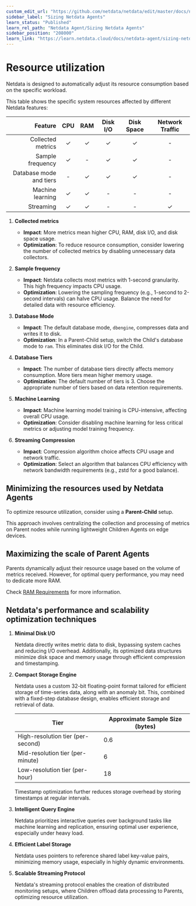 ```yaml
---
custom_edit_url: "https://github.com/netdata/netdata/edit/master/docs/netdata-agent/sizing-netdata-agents/README.md"
sidebar_label: "Sizing Netdata Agents"
learn_status: "Published"
learn_rel_path: "Netdata Agent/Sizing Netdata Agents"
sidebar_position: "208000"
learn_link: "https://learn.netdata.cloud/docs/netdata-agent/sizing-netdata-agents/sizing-netdata-agents"
---
```


# Resource utilization

Netdata is designed to automatically adjust its resource consumption based on the specific workload.

This table shows the specific system resources affected by different Netdata features:

|                 Feature | CPU | RAM | Disk I/O | Disk Space | Network Traffic |
|------------------------:|:---:|:---:|:--------:|:----------:|:---------------:|
|       Collected metrics |  ✓  |  ✓  |    ✓     |     ✓      |        -        |
|        Sample frequency |  ✓  |  -  |    ✓     |     ✓      |        -        |
| Database mode and tiers |  -  |  ✓  |    ✓     |     ✓      |        -        |
|        Machine learning |  ✓  |  ✓  |    -     |     -      |        -        |
|               Streaming |  ✓  |  ✓  |    -     |     -      |        ✓        |

1. **Collected metrics**

    - **Impact**: More metrics mean higher CPU, RAM, disk I/O, and disk space usage.
    - **Optimization**: To reduce resource consumption, consider lowering the number of collected metrics by disabling unnecessary data collectors.

2. **Sample frequency**

    - **Impact**: Netdata collects most metrics with 1-second granularity. This high frequency impacts CPU usage.
    - **Optimization**: Lowering the sampling frequency (e.g., 1-second to 2-second intervals) can halve CPU usage. Balance the need for detailed data with resource efficiency.

3. **Database Mode**

    - **Impact**: The default database mode, `dbengine`, compresses data and writes it to disk.
    - **Optimization**: In a Parent-Child setup, switch the Child's database mode to `ram`. This eliminates disk I/O for the Child.

4. **Database Tiers**

    - **Impact**: The number of database tiers directly affects memory consumption. More tiers mean higher memory usage.
    - **Optimization**: The default number of tiers is 3. Choose the appropriate number of tiers based on data retention requirements.

5. **Machine Learning**

    - **Impact**: Machine learning model training is CPU-intensive, affecting overall CPU usage.
    - **Optimization**: Consider disabling machine learning for less critical metrics or adjusting model training frequency.

6. **Streaming Compression**

    - **Impact**: Compression algorithm choice affects CPU usage and network traffic.
    - **Optimization**: Select an algorithm that balances CPU efficiency with network bandwidth requirements (e.g., zstd for a good balance).

## Minimizing the resources used by Netdata Agents

To optimize resource utilization, consider using a **Parent-Child** setup.

This approach involves centralizing the collection and processing of metrics on Parent nodes while running lightweight Children Agents on edge devices.

## Maximizing the scale of Parent Agents

Parents dynamically adjust their resource usage based on the volume of metrics received. However, for optimal query performance, you may need to dedicate more RAM.

Check [RAM Requirements](/docs/netdata-agent/sizing-netdata-agents/ram-requirements.md) for more information.

## Netdata's performance and scalability optimization techniques

1. **Minimal Disk I/O**

   Netdata directly writes metric data to disk, bypassing system caches and reducing I/O overhead. Additionally, its optimized data structures minimize disk space and memory usage through efficient compression and timestamping.

2. **Compact Storage Engine**

   Netdata uses a custom 32-bit floating-point format tailored for efficient storage of time-series data, along with an anomaly bit. This, combined with a fixed-step database design, enables efficient storage and retrieval of data.

   | Tier                              | Approximate Sample Size (bytes) |
      |-----------------------------------|---------------------------------|
   | High-resolution tier (per-second) | 0.6                             |
   | Mid-resolution tier (per-minute)  | 6                               |
   | Low-resolution tier (per-hour)    | 18                              |

   Timestamp optimization further reduces storage overhead by storing timestamps at regular intervals.

3. **Intelligent Query Engine**

   Netdata prioritizes interactive queries over background tasks like machine learning and replication, ensuring optimal user experience, especially under heavy load.

4. **Efficient Label Storage**

   Netdata uses pointers to reference shared label key-value pairs, minimizing memory usage, especially in highly dynamic environments.

5. **Scalable Streaming Protocol**

   Netdata's streaming protocol enables the creation of distributed monitoring setups, where Children offload data processing to Parents, optimizing resource utilization.
